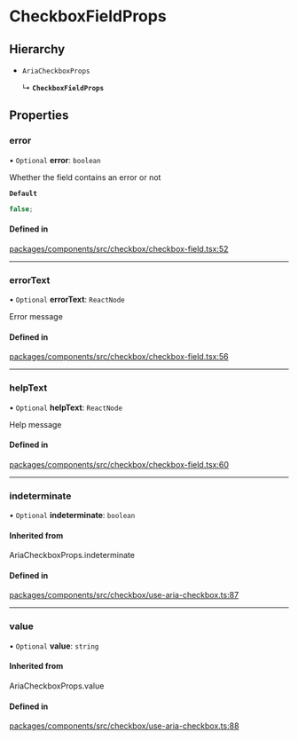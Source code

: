 # CheckboxFieldProps

## Hierarchy

- `AriaCheckboxProps`

  ↳ **`CheckboxFieldProps`**

## Properties

### error

• `Optional` **error**: `boolean`

Whether the field contains an error or not

**`Default`**

```ts
false;
```

#### Defined in

[packages/components/src/checkbox/checkbox-field.tsx:52](https://github.com/vtex/shoreline/blob/74b3e0b4f/packages/components/src/checkbox/checkbox-field.tsx#L52)

---

### errorText

• `Optional` **errorText**: `ReactNode`

Error message

#### Defined in

[packages/components/src/checkbox/checkbox-field.tsx:56](https://github.com/vtex/shoreline/blob/74b3e0b4f/packages/components/src/checkbox/checkbox-field.tsx#L56)

---

### helpText

• `Optional` **helpText**: `ReactNode`

Help message

#### Defined in

[packages/components/src/checkbox/checkbox-field.tsx:60](https://github.com/vtex/shoreline/blob/74b3e0b4f/packages/components/src/checkbox/checkbox-field.tsx#L60)

---

### indeterminate

• `Optional` **indeterminate**: `boolean`

#### Inherited from

AriaCheckboxProps.indeterminate

#### Defined in

[packages/components/src/checkbox/use-aria-checkbox.ts:87](https://github.com/vtex/shoreline/blob/74b3e0b4f/packages/components/src/checkbox/use-aria-checkbox.ts#L87)

---

### value

• `Optional` **value**: `string`

#### Inherited from

AriaCheckboxProps.value

#### Defined in

[packages/components/src/checkbox/use-aria-checkbox.ts:88](https://github.com/vtex/shoreline/blob/74b3e0b4f/packages/components/src/checkbox/use-aria-checkbox.ts#L88)
